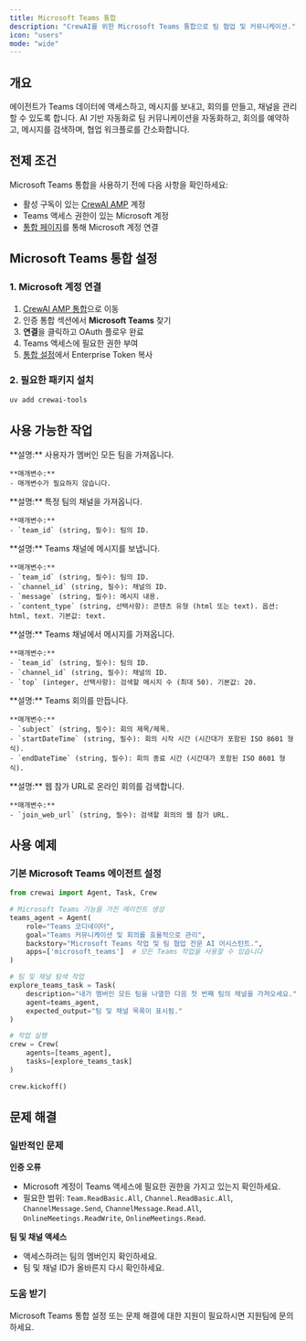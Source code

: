```yaml
---
title: Microsoft Teams 통합
description: "CrewAI를 위한 Microsoft Teams 통합으로 팀 협업 및 커뮤니케이션."
icon: "users"
mode: "wide"
---
```


## 개요

에이전트가 Teams 데이터에 액세스하고, 메시지를 보내고, 회의를 만들고, 채널을 관리할 수 있도록 합니다. AI 기반 자동화로 팀 커뮤니케이션을 자동화하고, 회의를 예약하고, 메시지를 검색하며, 협업 워크플로를 간소화합니다.

## 전제 조건

Microsoft Teams 통합을 사용하기 전에 다음 사항을 확인하세요:

- 활성 구독이 있는 [CrewAI AMP](https://app.crewai.com) 계정
- Teams 액세스 권한이 있는 Microsoft 계정
- [통합 페이지](https://app.crewai.com/crewai_plus/connectors)를 통해 Microsoft 계정 연결

## Microsoft Teams 통합 설정

### 1. Microsoft 계정 연결

1. [CrewAI AMP 통합](https://app.crewai.com/crewai_plus/connectors)으로 이동
2. 인증 통합 섹션에서 **Microsoft Teams** 찾기
3. **연결**을 클릭하고 OAuth 플로우 완료
4. Teams 액세스에 필요한 권한 부여
5. [통합 설정](https://app.crewai.com/crewai_plus/settings/integrations)에서 Enterprise Token 복사

### 2. 필요한 패키지 설치

```bash
uv add crewai-tools
```

## 사용 가능한 작업

<AccordionGroup>
  <Accordion title="microsoft_teams/get_teams">
    **설명:** 사용자가 멤버인 모든 팀을 가져옵니다.

    **매개변수:**
    - 매개변수가 필요하지 않습니다.
  </Accordion>

  <Accordion title="microsoft_teams/get_channels">
    **설명:** 특정 팀의 채널을 가져옵니다.

    **매개변수:**
    - `team_id` (string, 필수): 팀의 ID.
  </Accordion>

  <Accordion title="microsoft_teams/send_message">
    **설명:** Teams 채널에 메시지를 보냅니다.

    **매개변수:**
    - `team_id` (string, 필수): 팀의 ID.
    - `channel_id` (string, 필수): 채널의 ID.
    - `message` (string, 필수): 메시지 내용.
    - `content_type` (string, 선택사항): 콘텐츠 유형 (html 또는 text). 옵션: html, text. 기본값: text.
  </Accordion>

  <Accordion title="microsoft_teams/get_messages">
    **설명:** Teams 채널에서 메시지를 가져옵니다.

    **매개변수:**
    - `team_id` (string, 필수): 팀의 ID.
    - `channel_id` (string, 필수): 채널의 ID.
    - `top` (integer, 선택사항): 검색할 메시지 수 (최대 50). 기본값: 20.
  </Accordion>

  <Accordion title="microsoft_teams/create_meeting">
    **설명:** Teams 회의를 만듭니다.

    **매개변수:**
    - `subject` (string, 필수): 회의 제목/제목.
    - `startDateTime` (string, 필수): 회의 시작 시간 (시간대가 포함된 ISO 8601 형식).
    - `endDateTime` (string, 필수): 회의 종료 시간 (시간대가 포함된 ISO 8601 형식).
  </Accordion>

  <Accordion title="microsoft_teams/search_online_meetings_by_join_url">
    **설명:** 웹 참가 URL로 온라인 회의를 검색합니다.

    **매개변수:**
    - `join_web_url` (string, 필수): 검색할 회의의 웹 참가 URL.
  </Accordion>
</AccordionGroup>

## 사용 예제

### 기본 Microsoft Teams 에이전트 설정

```python
from crewai import Agent, Task, Crew

# Microsoft Teams 기능을 가진 에이전트 생성
teams_agent = Agent(
    role="Teams 코디네이터",
    goal="Teams 커뮤니케이션 및 회의를 효율적으로 관리",
    backstory="Microsoft Teams 작업 및 팀 협업 전문 AI 어시스턴트.",
    apps=['microsoft_teams']  # 모든 Teams 작업을 사용할 수 있습니다
)

# 팀 및 채널 탐색 작업
explore_teams_task = Task(
    description="내가 멤버인 모든 팀을 나열한 다음 첫 번째 팀의 채널을 가져오세요.",
    agent=teams_agent,
    expected_output="팀 및 채널 목록이 표시됨."
)

# 작업 실행
crew = Crew(
    agents=[teams_agent],
    tasks=[explore_teams_task]
)

crew.kickoff()
```

## 문제 해결

### 일반적인 문제

**인증 오류**
- Microsoft 계정이 Teams 액세스에 필요한 권한을 가지고 있는지 확인하세요.
- 필요한 범위: `Team.ReadBasic.All`, `Channel.ReadBasic.All`, `ChannelMessage.Send`, `ChannelMessage.Read.All`, `OnlineMeetings.ReadWrite`, `OnlineMeetings.Read`.

**팀 및 채널 액세스**
- 액세스하려는 팀의 멤버인지 확인하세요.
- 팀 및 채널 ID가 올바른지 다시 확인하세요.

### 도움 받기

<Card title="도움이 필요하신가요?" icon="headset" href="mailto:support@crewai.com">
  Microsoft Teams 통합 설정 또는 문제 해결에 대한 지원이 필요하시면 지원팀에 문의하세요.
</Card>

